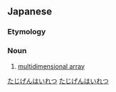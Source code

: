 ==Japanese==
{{ja-kanjitab|た|じ|げん|はい|れつ|yomi=o}}

===Etymology===
{{compound|lang=ja|sort=たじげんはいれつ|多次元|tr1=tajigen|t1=multidimensional|配列|tr2=hairetsu|t2=array}}

===Noun===
{{ja-noun|たじげんはいれつ}}

# [[multidimensional array]]

[[Category:ja:Mathematics|たじげんはいれつ]]
[[Category:ja:Programming|たじげんはいれつ]]